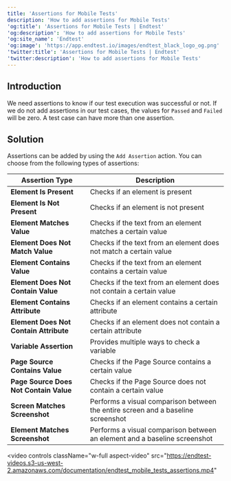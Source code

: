 ```yaml
---
title: 'Assertions for Mobile Tests'
description: 'How to add assertions for Mobile Tests'
'og:title': 'Assertions for Mobile Tests | Endtest'
'og:description': 'How to add assertions for Mobile Tests'
'og:site_name': 'Endtest'
'og:image': 'https://app.endtest.io/images/endtest_black_logo_og.png'
'twitter:title': 'Assertions for Mobile Tests | Endtest'
'twitter:description': 'How to add assertions for Mobile Tests'
---
```

    
## Introduction
    
We need assertions to know if our test execution was successful or not. If we do not add assertions in our test cases, the values for `Passed` and `Failed` will be zero. A test case can have more than one assertion.
    
## Solution
    
Assertions can be added by using the `Add Assertion` action. You can choose from the following types of assertions:
    
| **Assertion Type**                   | **Description**                                                                       |
|--------------------------------------|---------------------------------------------------------------------------------------|
| **Element Is Present**               | Checks if an element is present                                                       |
| **Element Is Not Present**           | Checks if an element is not present                                                   |
| **Element Matches Value**            | Checks if the text from an element matches a certain value                           |
| **Element Does Not Match Value**     | Checks if the text from an element does not match a certain value                    |
| **Element Contains Value**           | Checks if the text from an element contains a certain value                          |
| **Element Does Not Contain Value**   | Checks if the text from an element does not contain a certain value                  |
| **Element Contains Attribute**       | Checks if an element contains a certain attribute                                    |
| **Element Does Not Contain Attribute** | Checks if an element does not contain a certain attribute                          |
| **Variable Assertion**               | Provides multiple ways to check a variable                                           |
| **Page Source Contains Value**       | Checks if the Page Source contains a certain value                                   |
| **Page Source Does Not Contain Value** | Checks if the Page Source does not contain a certain value                         |
| **Screen Matches Screenshot**        | Performs a visual comparison between the entire screen and a baseline screenshot      |
| **Element Matches Screenshot**       | Performs a visual comparison between an element and a baseline screenshot            |
    
<video
  controls
  className="w-full aspect-video"
  src="https://endtest-videos.s3-us-west-2.amazonaws.com/documentation/endtest_mobile_tests_assertions.mp4"
></video>
